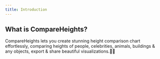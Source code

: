 ```yaml
---
title: Introduction
---
```


## What is CompareHeights?

CompareHeights lets you create stunning height comparison chart effortlessly, comparing heights of people, celebrities, animals, buildings & any objects, export & share beautiful visualizations.🎨📐